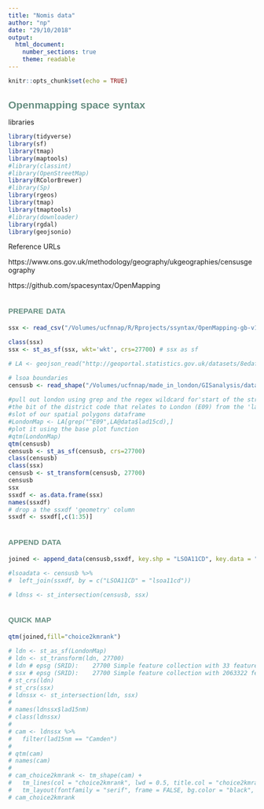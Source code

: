 ```yaml
---
title: "Nomis data"
author: "np"
date: "29/10/2018"
output: 
  html_document:
    number_sections: true
    theme: readable
---
```

<style>
  h1, h2, h3, h4, h5, h6{
    color: #668e81;
    font-family: "arial narrow", helvetica;
  }
  h1, h2{
    font-size: 150%
  }
  h2{
    font-variant: small-caps
  }
</style>

```r
knitr::opts_chunk$set(echo = TRUE)
```

# Openmapping space syntax

libraries

```r
library(tidyverse)
library(sf)
library(tmap)
library(maptools)
#library(classint) 
#library(OpenStreetMap)
library(RColorBrewer)
#library(Sp)
library(rgeos)
library(tmap)
library(tmaptools)
#library(downloader)
library(rgdal)
library(geojsonio)
```

Reference URLs  

https://www.ons.gov.uk/methodology/geography/ukgeographies/censusgeography  

https://github.com/spacesyntax/OpenMapping  

## prepare data
```r
ssx <- read_csv("/Volumes/ucfnnap/R/Rprojects/ssyntax/OpenMapping-gb-v1_csv/csv/ssx_openmapping_gb_v1.csv")
```

```r
class(ssx)
ssx <- st_as_sf(ssx, wkt='wkt', crs=27700) # ssx as sf

# LA <- geojson_read("http://geoportal.statistics.gov.uk/datasets/8edafbe3276d4b56aec60991cbddda50_2.geojson", what = "sp")

# lsoa boundaries
censusb <- read_shape("/Volumes/ucfnnap/made_in_london/GISanalysis/dataRaw/statistical-gis-boundaries-london/ESRI/LSOA_2011_London_gen_MHW.shp")
                       
#pull out london using grep and the regex wildcard for'start of the string' (^) to to look for
#the bit of the district code that relates to London (E09) from the 'lad15cd' column in the data
#slot of our spatial polygons dataframe
#LondonMap <- LA[grep("^E09",LA@data$lad15cd),]
#plot it using the base plot function
#qtm(LondonMap)
qtm(censusb)
censusb <- st_as_sf(censusb, crs=27700)
class(censusb)
class(ssx)
censusb <- st_transform(censusb, 27700)
censusb
ssx
ssxdf <- as.data.frame(ssx)
names(ssxdf)
# drop a the ssxdf 'geometry' column
ssxdf <- ssxdf[,c(1:35)]
```

## append data
```r
joined <- append_data(censusb,ssxdf, key.shp = "LSOA11CD", key.data = "lsoa11cd", ignore.duplicates = TRUE, ignore.na = TRUE)

#lsoadata <- censusb %>%
#  left_join(ssxdf, by = c("LSOA11CD" = "lsoa11cd"))

# ldnss <- st_intersection(censusb, ssx)
```

## quick map
```r
qtm(joined,fill="choice2kmrank")
```
  

```r
# ldn <- st_as_sf(LondonMap)
# ldn <- st_transform(ldn, 27700)
# ldn # epsg (SRID):    27700 Simple feature collection with 33 features and 6 fields
# ssx # epsg (SRID):    27700 Simple feature collection with 2063322 features and 35 fields
# st_crs(ldn)
# st_crs(ssx)
# ldnssx <- st_intersection(ldn, ssx)
# 
# names(ldnssx$lad15nm)
# class(ldnssx)
# 
# cam <- ldnssx %>%
#   filter(lad15nm == "Camden")
# 
# qtm(cam)
# names(cam)
# 
# cam_choice2kmrank <- tm_shape(cam) + 
#   tm_lines(col = "choice2kmrank", lwd = 0.5, title.col = "choice2kmrank", palette = "-Blues", style = "pretty") + 
#   tm_layout(fontfamily = "serif", frame = FALSE, bg.color = "black", legend.text.color = "grey90")
# cam_choice2kmrank
```




